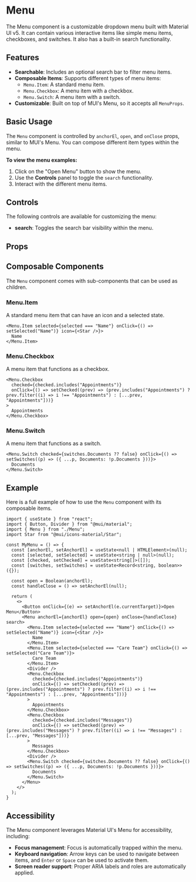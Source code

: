 
<Meta of={MenuStories} />

# Menu

The Menu component is a customizable dropdown menu built with Material UI v5. It can contain various interactive items like simple menu items, checkboxes, and switches. It also has a built-in search functionality.

## Features

- **Searchable**: Includes an optional search bar to filter menu items.
- **Composable Items**: Supports different types of menu items:
  - `Menu.Item`: A standard menu item.
  - `Menu.Checkbox`: A menu item with a checkbox.
  - `Menu.Switch`: A menu item with a switch.
- **Customizable**: Built on top of MUI's Menu, so it accepts all `MenuProps`.

## Basic Usage

The `Menu` component is controlled by `anchorEl`, `open`, and `onClose` props, similar to MUI's Menu. You can compose different item types within the menu.

**To view the menu examples:**
1. Click on the "Open Menu" button to show the menu.
2. Use the **Controls** panel to toggle the `search` functionality.
3. Interact with the different menu items.

<Canvas of={MenuStories.Default} />

## Controls

The following controls are available for customizing the menu:

- **search**: Toggles the search bar visibility within the menu.

## Props

<ArgTypes of={Menu} />

## Composable Components

The `Menu` component comes with sub-components that can be used as children.

### Menu.Item

A standard menu item that can have an icon and a selected state.

```tsx
<Menu.Item selected={selected === "Name"} onClick={() => setSelected("Name")} icon={<Star />}>
  Name
</Menu.Item>
```

### Menu.Checkbox

A menu item that functions as a checkbox.

```tsx
<Menu.Checkbox
  checked={checked.includes("Appointments")}
  onClick={() => setChecked((prev) => (prev.includes("Appointments") ? prev.filter((i) => i !== "Appointments") : [...prev, "Appointments"]))}
>
  Appointments
</Menu.Checkbox>
```

### Menu.Switch

A menu item that functions as a switch.

```tsx
<Menu.Switch checked={switches.Documents ?? false} onClick={() => setSwitches((p) => ({ ...p, Documents: !p.Documents }))}>
  Documents
</Menu.Switch>
```

## Example

Here is a full example of how to use the `Menu` component with its composable items.

```tsx
import { useState } from "react";
import { Button, Divider } from "@mui/material";
import { Menu } from "./Menu";
import Star from "@mui/icons-material/Star";

const MyMenu = () => {
  const [anchorEl, setAnchorEl] = useState<null | HTMLElement>(null);
  const [selected, setSelected] = useState<string | null>(null);
  const [checked, setChecked] = useState<string[]>([]);
  const [switches, setSwitches] = useState<Record<string, boolean>>({});

  const open = Boolean(anchorEl);
  const handleClose = () => setAnchorEl(null);

  return (
    <>
      <Button onClick={(e) => setAnchorEl(e.currentTarget)}>Open Menu</Button>
      <Menu anchorEl={anchorEl} open={open} onClose={handleClose} search>
        <Menu.Item selected={selected === "Name"} onClick={() => setSelected("Name")} icon={<Star />}>
          Name
        </Menu.Item>
        <Menu.Item selected={selected === "Care Team"} onClick={() => setSelected("Care Team")}>
          Care Team
        </Menu.Item>
        <Divider />
        <Menu.Checkbox
          checked={checked.includes("Appointments")}
          onClick={() => setChecked((prev) => (prev.includes("Appointments") ? prev.filter((i) => i !== "Appointments") : [...prev, "Appointments"]))}
        >
          Appointments
        </Menu.Checkbox>
        <Menu.Checkbox
          checked={checked.includes("Messages")}
          onClick={() => setChecked((prev) => (prev.includes("Messages") ? prev.filter((i) => i !== "Messages") : [...prev, "Messages"]))}
        >
          Messages
        </Menu.Checkbox>
        <Divider />
        <Menu.Switch checked={switches.Documents ?? false} onClick={() => setSwitches((p) => ({ ...p, Documents: !p.Documents }))}>
          Documents
        </Menu.Switch>
      </Menu>
    </>
  );
}
```

## Accessibility

The Menu component leverages Material UI's Menu for accessibility, including:

- **Focus management**: Focus is automatically trapped within the menu.
- **Keyboard navigation**: Arrow keys can be used to navigate between items, and `Enter` or `Space` can be used to activate them.
- **Screen reader support**: Proper ARIA labels and roles are automatically applied. 